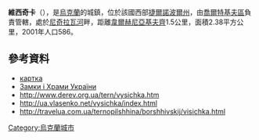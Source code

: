 {{coord|48|47|31|N|25|59|33|E|scale:30000|display=title}}

'''維西奇卡'''（{{lang-uk|Висічка}}），是[[烏克蘭|烏克蘭]]的城鎮，位於該國西部[[捷爾諾波爾州|捷爾諾波爾州]]，由[[喬爾特基夫區|喬爾特基夫區]]負責管轄，處於[[尼奇拉瓦河|尼奇拉瓦河]]畔，距離[[韋爾赫尼亞基夫齊|韋爾赫尼亞基夫齊]]1.5公里，面積2.38平方公里，2001年人口586。

==參考資料==
* [http://w1.c1.rada.gov.ua/pls/z7503/A005?rdat1=28.11.2012&rf7571=30509 картка] {{Wayback|url=http://w1.c1.rada.gov.ua/pls/z7503/A005?rdat1=28.11.2012&rf7571=30509 |date=20201129044852 }}
* [http://www.castles.com.ua/vysichph.html Замки і Храми України] {{Wayback|url=http://www.castles.com.ua/vysichph.html |date=20190803133323 }}
* http://www.derev.org.ua/tern/vysichka.htm {{Wayback|url=http://www.derev.org.ua/tern/vysichka.htm |date=20200208203209 }}
* http://ua.vlasenko.net/vysichka/index.html {{Wayback|url=http://ua.vlasenko.net/vysichka/index.html |date=20180821035947 }}
* http://travelua.com.ua/ternopilshhina/borshhivskij/visichka.html

{{Ukraine-geo-stub}}
[[Category:烏克蘭城市|Category:烏克蘭城市]]